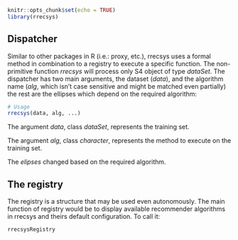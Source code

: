 <!--
%\VignetteEngine{knitr::knitr}
%\VignetteIndexEntry{Dispacher and registry}
-->

```{r global_options, include=FALSE}
knitr::opts_chunk$set(echo = TRUE)
library(rrecsys)
```

## Dispatcher

Similar to other packages in R (i.e.: proxy, etc.), rrecsys uses a formal method in combination to a registry to execute a specific function. The non-primitive function _rrecsys_ will process only S4 object of type _dataSet_. The dispatcher has two main arguments, the dataset (_data_), and the algorithm name (_alg_, which isn't case sensitive and might be matched even partially) the rest are the ellipses which depend on the required algorithm:
```{r, eval=FALSE}
# Usage
rrecsys(data, alg, ...)
```
The argument _data_, class _dataSet_, represents the training set.

The argument _alg_, class _character_, represents the method to execute on the training set.

The _elipses_ changed based on the required algorithm.

## The registry
The registry is a structure that may be used even autonomously. The main function of registry would be to display available recommender algorithms in rrecsys and theirs default configuration. To call it:
```{r}
rrecsysRegistry
```

